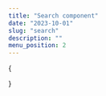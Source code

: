 ```yaml
---
title: "Search component"
date: "2023-10-01"
slug: "search"
description: ""
menu_position: 2
---
```



{

<Search
  dTable="https://inrome.sns.it/db/items/cms_articles"
  dToken="NI0Wwfl94XnFuAxpg5aJMsp94Dclw1Fg"
  dFilter="filter[title][_icontains]"
/>
}
